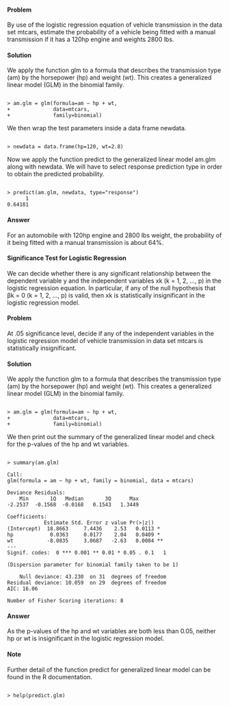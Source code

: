 #### Problem
By use of the logistic regression equation of vehicle transmission in the data set mtcars, estimate the probability of a vehicle being fitted with a manual transmission if it has a 120hp engine and weights 2800 lbs.

#### Solution
We apply the function glm to a formula that describes the transmission type (am) by the horsepower (hp) and weight (wt). 
This creates a generalized linear model (GLM) in the binomial family.

<pre><code>
> am.glm = glm(formula=am ~ hp + wt, 
+              data=mtcars, 
+              family=binomial)
</code></pre>
We then wrap the test parameters inside a data frame newdata.

<pre><code>
> newdata = data.frame(hp=120, wt=2.8)
</code></pre>
Now we apply the function predict to the generalized linear model am.glm along with newdata. We will have to select response prediction type in order to obtain the predicted probability.
<pre><code>
> predict(am.glm, newdata, type="response") 
      1 
0.64181
</code></pre>

#### Answer
For an automobile with 120hp engine and 2800 lbs weight, the probability of it being fitted with a manual transmission is about 64%.

#### Significance Test for Logistic Regression

We can decide whether there is any significant relationship between the dependent variable y and the independent variables xk (k = 1, 2, ..., p) in the logistic regression equation. In particular, if any of the null hypothesis that βk = 0 (k = 1, 2, ..., p) is valid, then xk is statistically insignificant in the logistic regression model.

#### Problem
At .05 significance level, decide if any of the independent variables in the logistic regression model of vehicle transmission in data set mtcars is statistically insignificant.

#### Solution
We apply the function glm to a formula that describes the transmission type (am) by the horsepower (hp) and weight (wt). This creates a generalized linear model (GLM) in the binomial family.
<pre><code>
> am.glm = glm(formula=am ~ hp + wt, 
+              data=mtcars, 
+              family=binomial)
</code></pre>
We then print out the summary of the generalized linear model and check for the p-values of the hp and wt variables.
<pre><code>
> summary(am.glm) 
 
Call: 
glm(formula = am ~ hp + wt, family = binomial, data = mtcars) 
 
Deviance Residuals: 
    Min       1Q   Median       3Q      Max 
-2.2537  -0.1568  -0.0168   0.1543   1.3449 
 
Coefficients: 
            Estimate Std. Error z value Pr(>|z|) 
(Intercept)  18.8663     7.4436    2.53   0.0113 * 
hp            0.0363     0.0177    2.04   0.0409 * 
wt           -8.0835     3.0687   -2.63   0.0084 ** 
--- 
Signif. codes:  0 *** 0.001 ** 0.01 * 0.05 . 0.1   1 
 
(Dispersion parameter for binomial family taken to be 1) 
 
    Null deviance: 43.230  on 31  degrees of freedom 
Residual deviance: 10.059  on 29  degrees of freedom 
AIC: 16.06 
 
Number of Fisher Scoring iterations: 8
</code></pre>
#### Answer
As the p-values of the hp and wt variables are both less than 0.05, neither hp or wt is insignificant in the logistic regression model.



#### Note
Further detail of the function predict for generalized linear model can be found in the R documentation.
<pre><code>
> help(predict.glm)
</code></pre>
